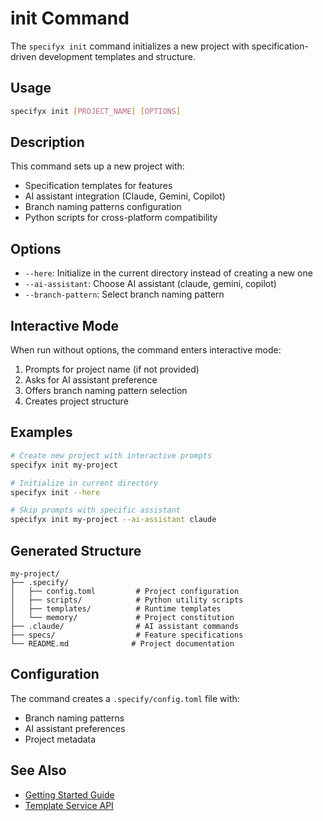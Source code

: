 # init Command

The `specifyx init` command initializes a new project with specification-driven development templates and structure.

## Usage

```bash
specifyx init [PROJECT_NAME] [OPTIONS]
```

## Description

This command sets up a new project with:
- Specification templates for features
- AI assistant integration (Claude, Gemini, Copilot)
- Branch naming patterns configuration
- Python scripts for cross-platform compatibility

## Options

- `--here`: Initialize in the current directory instead of creating a new one
- `--ai-assistant`: Choose AI assistant (claude, gemini, copilot)
- `--branch-pattern`: Select branch naming pattern

## Interactive Mode

When run without options, the command enters interactive mode:
1. Prompts for project name (if not provided)
2. Asks for AI assistant preference
3. Offers branch naming pattern selection
4. Creates project structure

## Examples

```bash
# Create new project with interactive prompts
specifyx init my-project

# Initialize in current directory
specifyx init --here

# Skip prompts with specific assistant
specifyx init my-project --ai-assistant claude
```

## Generated Structure

```
my-project/
├── .specify/
│   ├── config.toml         # Project configuration
│   ├── scripts/            # Python utility scripts
│   ├── templates/          # Runtime templates
│   └── memory/             # Project constitution
├── .claude/                # AI assistant commands
├── specs/                  # Feature specifications
└── README.md              # Project documentation
```

## Configuration

The command creates a `.specify/config.toml` file with:
- Branch naming patterns
- AI assistant preferences
- Project metadata

## See Also

- [Getting Started Guide](/docs/guides/quickstart)
- [Template Service API](/docs/reference/api/template_service)